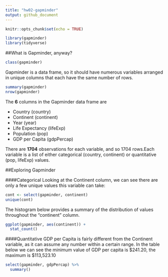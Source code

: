 ```yaml
---
title: "hw02-gapminder"
output: github_document
---
```


```r
knitr::opts_chunk$set(echo = TRUE)
```

```r
library(gapminder)
library(tidyverse)
```

##What is Gapminder, anyway?
```r
class(gapminder)
```
Gapminder is a data frame, so it should have numerous variables arranged in unique columns that each have the same number of rows.
```r
summary(gapminder)
nrow(gapminder)
```

The **6** columns in the Gapminder data frame are

 - Country (country)
 - Continent (continent)
 - Year (year)
 - Life Expectancy (lifeExp)
 - Population (pop)
 - GDP per Capita (gdpPercap)
 
There are **1704** observations for each variable, and so 1704 rows.Each variable is a list of either categorical (country, continent) or quantitative (pop, lifeExp) values.

##Exploring Gapminder

####Categorical
Looking at the Continent column, we can see there are only a few unique values this variable can take:
```r
cont <- select(gapminder, continent)
unique(cont)
```
The histogram below provides a summary of the distribution of values throughout the "continent" column. 
```r
ggplot(gapminder, aes(continent)) +
  stat_count()
```

####Quantitative
GDP per Capita is fairly different from the Continent variable, as it can assume any number within a certain range. In the table below we can see the minimum value of GDP per capita is $241.20, the maximum is $113,523.10

```r
select(gapminder, gdpPercap) %>% 
  summary()
```


